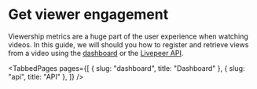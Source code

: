 
<head>
  <title>Get viewer engagement | Livepeer Studio Docs</title>
  <meta
    property="og:title"
    content="Get viewer engagement | Livepeer Studio Docs"
  />
</head>

# Get viewer engagement

Viewership metrics are a huge part of the user experience when watching videos. 
In this guide, we will should you how to register and retrieve views from a
video using the [dashboard](./dashboard) or the [Livepeer API](./api).

<TabbedPages
  pages={[
    { slug: "dashboard", title: "Dashboard" },
    { slug: "api", title: "API" },
  ]}
/>
